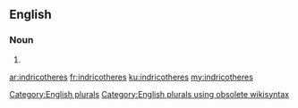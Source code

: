 ==English==

===Noun===
{{head|en}}

# {{plural of|indricothere}}

[[Category:English plurals]][[Category:English plurals using obsolete wikisyntax]]

[[ar:indricotheres]]
[[fr:indricotheres]]
[[ku:indricotheres]]
[[my:indricotheres]]